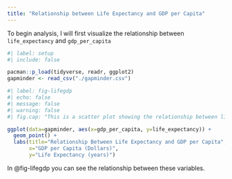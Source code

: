 ---
title: "Relationship between Life Expectancy and GDP per Capita"
---

To begin analysis, I will first visualize the relationship between `life_expectancy` and `gdp_per_capita`

```{r}
#| label: setup
#| include: false

pacman::p_load(tidyverse, readr, ggplot2)
gapminder <- read_csv("./gapminder.csv")

```

```{r}
#| label: fig-lifegdp
#| echo: false
#| message: false
#| warning: false
#| fig.cap: "This is a scatter plot showing the relationship between life expectancy and gdp per capita"

ggplot(data=gapminder, aes(x=gdp_per_capita, y=life_expectancy)) +
  geom_point() +
  labs(title="Relationship Between Life Expectancy and GDP per Capita",
       x="GDP per Capita (Dollars)",
       y="Life Expectancy (years)")

```

In @fig-lifegdp you can see the relationship between these variables.
